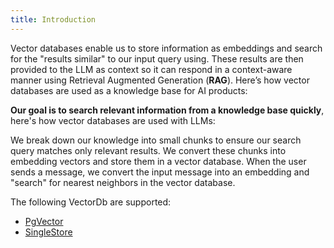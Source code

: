 ```yaml
---
title: Introduction
---
```


Vector databases enable us to store information as embeddings and search for the "results similar" to our input query using. These results are then provided to the LLM as context so it can respond in a context-aware manner using Retrieval Augmented Generation (**RAG**). Here’s how vector databases are used as a knowledge base for AI products:

**Our goal is to search relevant information from a knowledge base quickly**, here's how vector databases are used with LLMs:

<Steps>
  <Step title="Chunk the information">
    We break down our knowledge into small chunks to ensure our search query matches only relevant results.
  </Step>
  <Step title="Load the knowledge base">
    We convert these chunks into embedding vectors and store them in a vector database.
  </Step>
  <Step title="Search the knowledge base">
    When the user sends a message, we convert the input message into an embedding and "search" for nearest neighbors in the vector database.
  </Step>
</Steps>

The following VectorDb are supported:

- [PgVector](/vectordb/pgvector)
- [SingleStore](/vectordb/singlestore)
